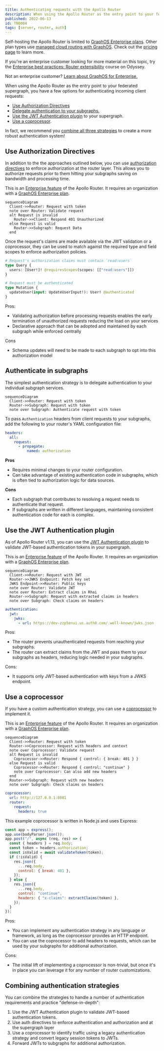 ```yaml
---
title: Authenticating requests with the Apollo Router
description: When using the Apollo Router as the entry point to your federated supergraph, you can combine strategies to handle a number of authentication requirements and practice "defense-in-depth".
published: 2022-06-13
id: TN0004
tags: [server, router, auth]
---
```


<EnterpriseFeature>

Self-hosting the Apollo Router is limited to [GraphOS Enterprise plans](/graphos/enterprise/). Other plan types use [managed cloud routing with GraphOS](/graphos/routing/cloud/). Check out the [pricing page](https://www.apollographql.com/pricing/) to learn more.

</EnterpriseFeature>

<Tip>

If you're an enterprise customer looking for more material on this topic, try the [Enterprise best practices: Router extensibility](https://www.apollographql.com/tutorials/router-extensibility) course on Odyssey.

Not an enterprise customer? [Learn about GraphOS for Enterprise.](/graphos/enterprise)

</Tip>

When using the Apollo Router as the entry point to your federated supergraph, you have a few options for authenticating incoming client requests:

- [Use Authorization Directives](#use-authorization-directives)
- [Delegate authentication to your subgraphs.](#authenticate-in-subgraphs)
- [Use the JWT Authentication plugin](#use-the-jwt-authentication-plugin) to your supergraph.
- [Use a coprocessor](#use-a-coprocessor).

In fact, we recommend you [combine all three strategies](#combining-authentication-strategies) to create a more robust authentication system!

## Use Authorization Directives

In addition to the the approaches outlined below, you can use [authorization directives](/router/configuration/authorization/) to enforce authorization at the router layer.
This allows you to authorize requests prior to them hitting your subgraphs saving on bandwidth and processing time.

<EnterpriseFeature>

This is an [Enterprise feature](/router/enterprise-features) of the Apollo Router.
It requires an organization with a [GraphOS Enterprise plan](https://www.apollographql.com/pricing/).

</EnterpriseFeature>

```mermaid
sequenceDiagram
  Client->>Router: Request with token
  note over Router: Validate request
  alt Request is invalid
    Router->>Client: Respond 401 Unauthorized
  else Request is valid
    Router->>Subgraph: Request Data
  end
```

Once the request's claims are made available via the JWT validation or a coprocessor, they can be used to match against the required type and field scopes to enforce authorization policies.

```graphql
# Request's authorization claims must contain `read:users`
type Query {
  users: [User!]! @requiresScopes(scopes: [["read:users"]])
}

# Request must be authenticated
type Mutation {
  updateUser(input: UpdateUserInput!): User! @authenticated
}
```

Pros:

- Validating authorization before processing requests enables the early termination of unauthorized requests reducing the load on your services
- Declarative approach that can be adopted and maintained by each subgraph while enforced centrally

Cons

- Schema updates will need to be made to each subgraph to opt into this authorization model

## Authenticate in subgraphs

The simplest authentication strategy is to delegate authentication to your individual subgraph services.

```mermaid
sequenceDiagram
  Client->>Router: Request with token
  Router->>Subgraph: Request with token
  note over Subgraph: Authenticate request with token
```

To pass `Authentication` headers from client requests to your subgraphs, add the following to your router's YAML configuration file:

```yaml
headers:
  all:
    request:
      - propagate:
          named: authorization
```

**Pros**

- Requires minimal changes to your router configuration.
- Can take advantage of existing authentication code in subgraphs, which is often tied to authorization logic for data sources.

**Cons**

- Each subgraph that contributes to resolving a request needs to authenticate that request.
- If subgraphs are written in different languages, maintaining consistent authentication code for each is complex.

## Use the JWT Authentication plugin

As of Apollo Router v1.13, you can use the [JWT Authentication plugin](/router/configuration/authn-jwt) to validate JWT-based authentication tokens in your supergraph.

<EnterpriseFeature>

This is an [Enterprise feature](/router/enterprise-features) of the Apollo Router.
It requires an organization with a [GraphOS Enterprise plan](https://www.apollographql.com/pricing/).

</EnterpriseFeature>

```mermaid
sequenceDiagram
  Client->>Router: Request with JWT
  Router->>JWKS Endpoint: Fetch key set
  JWKS Endpoint->>Router: Public keys
  note over Router: Validate JWT
  note over Router: Extract claims in Rhai
  Router->>Subgraph: Request with extracted claims in headers
  note over Subgraph: Check claims on headers
```

```yaml
authentication:
  jwt:
    jwks:
      - url: https://dev-zzp5enui.us.auth0.com/.well-known/jwks.json
```

Pros:

- The router prevents unauthenticated requests from reaching your subgraphs.
- The router can extract claims from the JWT and pass them to your subgraphs as headers, reducing logic needed in your subgraphs.

Cons:

- It supports only JWT-based authentication with keys from a JWKS endpoint.

## Use a coprocessor

If you have a custom authentication strategy, you can use a [coprocessor](/router/customizations/coprocessor) to implement it.

<EnterpriseFeature>

This is an [Enterprise feature](/router/enterprise-features) of the Apollo Router.
It requires an organization with a [GraphOS Enterprise plan](https://www.apollographql.com/pricing/).

</EnterpriseFeature>

```mermaid
sequenceDiagram
  Client->>Router: Request with token
  Router->>Coprocessor: Request with headers and context
  note over Coprocessor: Validate request
  alt Request is invalid
    Coprocessor->>Router: Respond { control: { break: 401 } }
  else Request is valid
    Coprocessor->>Router: Respond { control: "continue" }
    note over Coprocessor: Can also add new headers
  end
  Router->>Subgraph: Request with new headers
  note over Subgraph: Check claims on headers
```

```yaml
coprocessor:
  url: http://127.0.0.1:8081
  router:
    request:
      headers: true
```

This example coprocessor is written in Node.js and uses Express:

```js
const app = express();
app.use(bodyParser.json());
app.post("/", async (req, res) => {
  const { headers } = req.body;
  const token = headers.authorization;
  const isValid = await validateToken(token);
  if (!isValid) {
    res.json({
      ...req.body,
      control: { break: 401 },
    });
  } else {
    res.json({
      ...req.body,
      control: "continue",
      headers: { "x-claims": extractClaims(token) },
    });
  }
});
```

Pros:

- You can implement any authentication strategy in any language or framework, as long as the coprocessor provides an HTTP endpoint.
- You can use the coprocessor to add headers to requests, which can be used by your subgraphs for additional authorization.

Cons:

- The initial lift of implementing a coprocessor is non-trivial, but once it's in place you can leverage it for any number of router customizations.

## Combining authentication strategies

You can combine the strategies to handle a number of authentication requirements and practice "defense-in-depth":

1. Use the JWT Authentication plugin to validate JWT-based authentication tokens.
2. Use auth directives to enforce authentication and authorization and at the supergraph layer
3. Use a coprocessor to identify traffic using a legacy authentication strategy and convert legacy session tokens to JWTs.
4. Forward JWTs to subgraphs for additional authorization.
